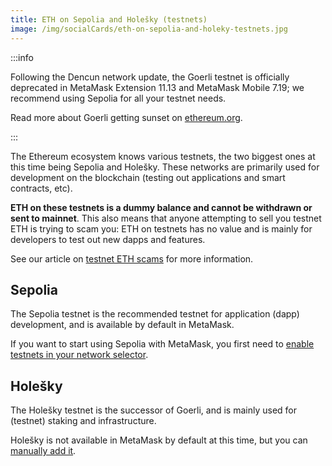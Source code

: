 ```yaml
---
title: ETH on Sepolia and Holešky (testnets)
image: /img/socialCards/eth-on-sepolia-and-holeky-testnets.jpg
---
```



<CustomLayout />

:::info

Following the Dencun network update, the Goerli testnet is officially deprecated in MetaMask Extension 11.13 and MetaMask Mobile 7.19; we recommend using Sepolia for all your testnet needs. 

Read more about Goerli getting sunset on [ethereum.org](https://blog.ethereum.org/2023/11/30/goerli-lts-update).

:::

The Ethereum ecosystem knows various testnets, the two biggest ones at this time being Sepolia and Holešky. These networks are primarily used for development on the blockchain (testing out applications and smart contracts, etc).


**ETH on these testnets is a dummy balance and cannot be withdrawn or sent to mainnet**. This also means that anyone attempting to sell you testnet ETH is trying to scam you: ETH on testnets has no value and is mainly for developers to test out new dapps and features.

See our article on [testnet ETH scams](/privacy-and-security/staying-safe-in-web3/testnet-eth-scams) for more information.


## Sepolia

The Sepolia testnet is the recommended testnet for application (dapp) development, and is available by default in MetaMask.

If you want to start using Sepolia with MetaMask, you first need to [enable testnets in your network selector](/managing-my-wallet/using-metamask/how-to-view-testnets-in-metamask).

## Holešky

The Holešky testnet is the successor of Goerli, and is mainly used for (testnet) staking and infrastructure.

Holešky is not available in MetaMask by default at this time, but you can [manually add it](/networks-and-sidechains/managing-networks/add-a-network-using-chainlist).
